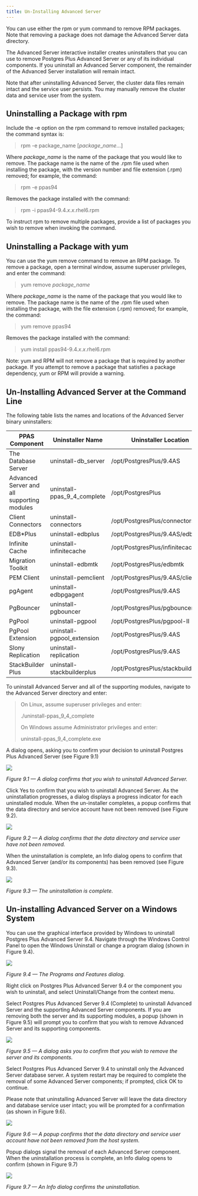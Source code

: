 ```yaml
---
title: Un-Installing Advanced Server
---
```



You can use either the rpm or yum command to remove RPM packages. Note that removing a package does not damage the Advanced Server data directory.

The Advanced Server interactive installer creates uninstallers that you can use to remove Postgres Plus Advanced Server or any of its individual components. If you uninstall an Advanced Server component, the remainder of the Advanced Server installation will remain intact.

Note that after uninstalling Advanced Server, the cluster data files remain intact and the service user persists. You may manually remove the cluster data and service user from the system.

## Uninstalling a Package with rpm

Include the -e option on the rpm command to remove installed packages; the command syntax is:

> rpm -e package\_name \[*package*\_*name*…\]

Where *package\_name* is the name of the package that you would like to remove. The package name is the name of the .rpm file used when installing the package, with the version number and file extension (.rpm) removed; for example, the command:

> rpm -e ppas94

Removes the package installed with the command:

> rpm -i ppas94-9.4.*x*.*x*.rhel6.rpm

To instruct rpm to remove multiple packages, provide a list of packages you wish to remove when invoking the command.

## Uninstalling a Package with yum

You can use the yum remove command to remove an RPM package. To remove a package, open a terminal window, assume superuser privileges, and enter the command:

> yum remove *package\_name*

Where *package\_name* is the name of the package that you would like to remove. The package name is the name of the .rpm file used when installing the package, with the file extension (.rpm) removed; for example, the command:

> yum remove ppas94

Removes the package installed with the command:

> yum install ppas94-9.4.*x*.*x*.rhel6.rpm

Note: yum and RPM will not remove a package that is required by another package. If you attempt to remove a package that satisfies a package dependency, yum or RPM will provide a warning.

## Un-Installing Advanced Server at the Command Line

The following table lists the names and locations of the Advanced Server binary uninstallers:

| PPAS Component                             | Uninstaller Name               | Uninstaller Location               |
| ------------------------------------------ | ------------------------------ | ---------------------------------- |
| The Database Server                        | uninstall-db\_server           | /opt/PostgresPlus/9.4AS            |
| Advanced Server and all supporting modules | uninstall-ppas\_9\_4\_complete | /opt/PostgresPlus                  |
| Client Connectors                          | uninstall-connectors           | /opt/PostgresPlus/connectors       |
| EDB\*Plus                                  | uninstall-edbplus              | /opt/PostgresPlus/9.4AS/edbplus    |
| Infinite Cache                             | uninstall-infinitecache        | /opt/PostgresPlus/infinitecache    |
| Migration Toolkit                          | uninstall-edbmtk               | /opt/PostgresPlus/edbmtk           |
| PEM Client                                 | uninstall-pemclient            | /opt/PostgresPlus/9.4AS/client-v5  |
| pgAgent                                    | uninstall-edbpgagent           | /opt/PostgresPlus/9.4AS            |
| PgBouncer                                  | uninstall-pgbouncer            | /opt/PostgresPlus/pgbouncer        |
| PgPool                                     | uninstall-pgpool               | /opt/PostgresPlus/pgpool-II        |
| PgPool Extension                           | uninstall-pgpool\_extension    | /opt/PostgresPlus/9.4AS            |
| Slony Replication                          | uninstall-replication          | /opt/PostgresPlus/9.4AS            |
| StackBuilder Plus                          | uninstall-stackbuilderplus     | /opt/PostgresPlus/stackbuilderplus |

To uninstall Advanced Server and all of the supporting modules, navigate to the Advanced Server directory and enter:

> On Linux, assume superuser privileges and enter:
>
> ./uninstall-ppas\_9\_4\_complete
>
> On Windows assume Administrator privileges and enter:
>
> uninstall-ppas\_9\_4\_complete.exe

A dialog opens, asking you to confirm your decision to uninstall Postgres Plus Advanced Server (see Figure 9.1)

![](./images/image93.png)

*Figure 9.1 — A dialog confirms that you wish to uninstall Advanced Server.*

Click Yes to confirm that you wish to uninstall Advanced Server. As the uninstallation progresses, a dialog displays a progress indicator for each uninstalled module. When the un-installer completes, a popup confirms that the data directory and service account have not been removed (see Figure 9.2).

![](./images/image94.png)

*Figure 9.2 — A dialog confirms that the data directory and service user have not been removed.*

When the uninstallation is complete, an Info dialog opens to confirm that Advanced Server (and/or its components) has been removed (see Figure 9.3).

![](./images/image95.png)

*Figure 9.3 — The uninstallation is complete.*

## Un-installing Advanced Server on a Windows System

You can use the graphical interface provided by Windows to uninstall Postgres Plus Advanced Server 9.4. Navigate through the Windows Control Panel to open the Windows Uninstall or change a program dialog (shown in Figure 9.4).

![](./images/image96.png)

*Figure 9.4 — The Programs and Features dialog.*

Right click on Postgres Plus Advanced Server 9.4 or the component you wish to uninstall, and select Uninstall/Change from the context menu.

Select Postgres Plus Advanced Server 9.4 (Complete) to uninstall Advanced Server and the supporting Advanced Server components. If you are removing both the server and its supporting modules, a popup (shown in Figure 9.5) will prompt you to confirm that you wish to remove Advanced Server and its supporting components.

![](./images/image97.png)

*Figure 9.5 — A dialog asks you to confirm that you wish to remove the server and its components.*

Select Postgres Plus Advanced Server 9.4 to uninstall only the Advanced Server database server. A system restart may be required to complete the removal of some Advanced Server components; if prompted, click OK to continue.

Please note that uninstalling Advanced Server will leave the data directory and database service user intact; you will be prompted for a confirmation (as shown in Figure 9.6).

![](./images/image98.png)

*Figure 9.6 — A popup confirms that the data directory and service user account have not been removed from the host system.*

Popup dialogs signal the removal of each Advanced Server component. When the uninstallation process is complete, an Info dialog opens to confirm (shown in Figure 9.7)

![](./images/image99.png)

*Figure 9.7 — An Info dialog confirms the uninstallation.*
